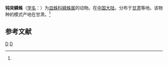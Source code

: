 {{Speciesbox
| taxon = Ostearius muticus
| binomial_authority = (Gao et al, 1994)<ref name='id13343'>{{cite web| url =http://www.bioinfo.cn/db05/BjdwSpecies.php?action=view&id=13343| title =钝突鳞蛛| work =《中国动物物种编目数据库》| publisher =中国科学院微生物研究所| author =中国科学院动物研究所| accessdate =2009-04-28| deadurl =yes| archiveurl =https://web.archive.org/web/20131203122335/http://www.bioinfo.cn/db05/BjdwSpecies.php?action=view| archivedate =2013-12-03}}</ref>
}}

'''钝突鳞蛛'''（[[学名|学名]]：{{lang|la|''Ostearius muticus''}}）为[[皿蛛科|皿蛛科]][[鳞蛛属|鳞蛛属]]的动物。在[[中国大陆|中国大陆]]，分布于[[甘肃|甘肃]]等地。该物种的模式产地在甘肃。<ref name='id13343'/>

== 参考文献 ==
{{reflist}}

{{蜘蛛小作品}}

{{taxonbar}}
[[Category:_1994年描述的动物|D]]
[[Category:鳞蛛属|D]]